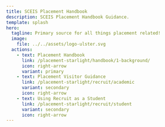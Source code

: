 ```yaml
---
title: SCEIS Placement Handbook
description: SCEIS Placement Handbook Guidance.
template: splash
hero:
  tagline: Primary source for all things placement related!
  image:
    file: ../../assets/logo-ulster.svg
  actions:
    - text: Placement Handbook
      link: /placement-starlight/handbook/1-background/
      icon: right-arrow
      variant: primary
    - text: Placement Visitor Guidance 
      link: /placement-starlight/recruit/academic
      variant: secondary
      icon: right-arrow
    - text: Using Recruit as a Student
      link: /placement-starlight/recruit/student
      variant: secondary
      icon: right-arrow
---
```



<script is:inline>
	// Redirect your homepage to the first page of documentation.
	// If you have a landing page, remove this script and add it here!
	window.location.pathname = `background`;
</script>
